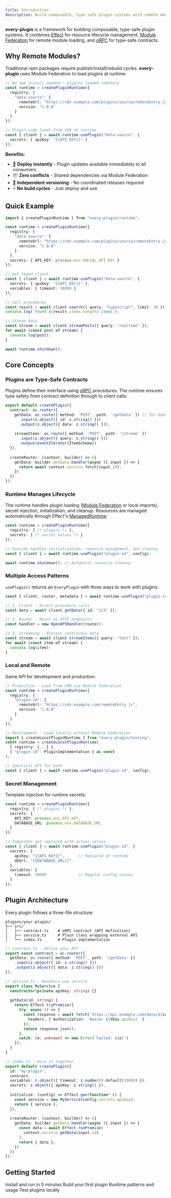 ```yaml
---
title: Introduction
description: Build composable, type-safe plugin systems with remote modules
---
```


**every-plugin** is a framework for building composable, type-safe plugin systems. It combines [Effect](https://effect.website/) for resource lifecycle management, [Module Federation](https://module-federation.io/) for remote module loading, and [oRPC](https://orpc.io/) for type-safe contracts.

## Why Remote Modules?

Traditional npm packages require publish/install/rebuild cycles. **every-plugin** uses Module Federation to load plugins at runtime:

```typescript
// No npm install needed - plugins loaded remotely
const runtime = createPluginRuntime({
  registry: {
    "data-source": {
      remoteUrl: "https://cdn.example.com/plugins/source/remoteEntry.js",
      version: "1.0.0"
    }
  }
});

// Plugin code loads from CDN at runtime
const { client } = await runtime.usePlugin("data-source", {
  secrets: { apiKey: "{{API_KEY}}" }
});
```

**Benefits:**

- 🚀 **Deploy instantly** - Plugin updates available immediately to all consumers
- 📦 **Zero conflicts** - Shared dependencies via Module Federation
- 🔄 **Independent versioning** - No coordinated releases required
- ⚡ **No build cycles** - Just deploy and use

## Quick Example

```typescript
import { createPluginRuntime } from "every-plugin/runtime";

const runtime = createPluginRuntime({
  registry: {
    "data-source": {
      remoteUrl: "https://cdn.example.com/plugins/source/remoteEntry.js",
      version: "1.0.0"
    }
  },
  secrets: { API_KEY: process.env.SOCIAL_API_KEY }
});

// Get typed client
const { client } = await runtime.usePlugin("data-source", {
  secrets: { apiKey: "{{API_KEY}}" },
  variables: { timeout: 30000 }
});

// Call procedures
const result = await client.search({ query: "typescript", limit: 20 });
console.log(`Found ${result.items.length} items`);

// Stream data
const stream = await client.streamPosts({ query: "realtime" });
for await (const post of stream) {
  console.log(post);
}

await runtime.shutdown();
```

## Core Concepts

### Plugins are Type-Safe Contracts

Plugins define their interface using [oRPC](https://orpc.io/) procedures. The runtime ensures type safety from contract definition through to client calls:

```typescript
export default createPlugin({
  contract: oc.router({
    getData: oc.route({ method: 'POST', path: '/getData' }) // for OpenAPI support
      .input(z.object({ id: z.string() }))
      .output(z.object({ data: z.string() })),
    
    streamItems: oc.route({ method: 'POST', path: '/stream' })
      .input(z.object({ query: z.string() }))
      .output(eventIterator(ItemSchema))
  }),
  
  createRouter: (context, builder) => ({
    getData: builder.getData.handler(async ({ input }) => {
      return await context.service.fetch(input.id);
    })
  })
});
```

### Runtime Manages Lifecycle

The runtime handles plugin loading ([Module Federation](https://module-federation.io/) or local imports), secret injection, initialization, and cleanup. Resources are managed automatically through Effect's [ManagedRuntime](https://effect.website/docs/runtime/#managedruntime):

```typescript
const runtime = createPluginRuntime({
  registry: { /* plugins */ },
  secrets: { /* secret values */ }
});

// Runtime handles initialization, resource management, and cleanup
const { client } = await runtime.usePlugin("plugin-id", config);

await runtime.shutdown(); // Automatic resource cleanup
```

### Multiple Access Patterns

`usePlugin()` returns an `EveryPlugin` with three ways to work with plugins:

```typescript
const { client, router, metadata } = await runtime.usePlugin("plugin-id", config);

// 1. Client - Direct procedure calls
const data = await client.getData({ id: "123" });

// 2. Router - Mount as HTTP endpoints
const handler = new OpenAPIHandler(router);

// 3. Streaming - Process continuous data
const stream = await client.streamItems({ query: "test" });
for await (const item of stream) {
  console.log(item);
}
```

### Local and Remote

Same API for development and production:

```typescript
// Production - Load from CDN via Module Federation
const runtime = createPluginRuntime({
  registry: {
    "plugin-id": {
      remoteUrl: "https://cdn.example.com/remoteEntry.js",
      version: "1.0.0"
    }
  }
});

// Development - Load locally without Module Federation
import { createLocalPluginRuntime } from "every-plugin/testing";
const runtime = createLocalPluginRuntime(
  { registry: {...} },
  { "plugin-id": PluginImplementation } as const
);

// Identical API for both
const { client } = await runtime.usePlugin("plugin-id", config);
```

### Secret Management

Template injection for runtime secrets:

```typescript
const runtime = createPluginRuntime({
  registry: { /* plugins */ },
  secrets: {
    API_KEY: process.env.API_KEY,
    DATABASE_URL: process.env.DATABASE_URL
  }
});

// Templates get replaced with actual values
const { client } = await runtime.usePlugin("plugin-id", {
  secrets: {
    apiKey: "{{API_KEY}}",      // Replaced at runtime
    dbUrl: "{{DATABASE_URL}}"
  },
  variables: {
    timeout: 30000              // Regular config values
  }
});
```

## Plugin Architecture

Every plugin follows a three-file structure:

```
plugins/your-plugin/
├── src/
│   ├── contract.ts    # oRPC contract (API definition)
│   ├── service.ts     # Plain class wrapping external API
│   └── index.ts       # Plugin implementation
```
<Accordions>
<Accordion title="See Example Structure">

```typescript
// contract.ts - Define your API
export const contract = oc.router({
  getData: oc.route({ method: 'POST', path: '/getData' })
    .input(z.object({ id: z.string() }))
    .output(z.object({ data: z.string() }))
});

// service.ts - Handlers use service
export class MyService {
  constructor(private apiKey: string) {}
  
  getData(id: string) {
    return Effect.tryPromise({
      try: async () => {
        const response = await fetch(`https://api.example.com/data/${id}`, {
          headers: { Authorization: `Bearer ${this.apiKey}` }
        });
        return response.json();
      },
      catch: (e: unknown) => new Error(`Failed: ${e}`)
    });
  }
}

// index.ts - Wire it together
export default createPlugin({
  id: "my-plugin",
  contract,
  variables: z.object({ timeout: z.number().default(30000) }),
  secrets: z.object({ apiKey: z.string() }),
  
  initialize: (config) => Effect.gen(function* () {
    const service = new MyService(config.secrets.apiKey);
    return { service };
  }),
  
  createRouter: (context, builder) => ({
    getData: builder.getData.handler(async ({ input }) => {
      const data = await Effect.runPromise(
        context.service.getData(input.id)
      );
      return { data };
    })
  })
});
```

</Accordion>
</Accordions>

## Getting Started

<Cards>
  <Card title="Quick Start" href="/docs/getting-started">
    Install and run in 5 minutes
  </Card>
  <Card title="Creating Plugins" href="/docs/creating-plugins">
    Build your first plugin
  </Card>
  <Card title="Using Plugins" href="/docs/using-plugins">
    Runtime patterns and usage
  </Card>
  <Card title="Testing" href="/docs/testing">
    Test plugins locally
  </Card>
</Cards>
